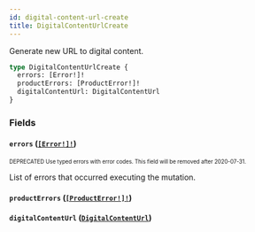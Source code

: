 ```yaml
---
id: digital-content-url-create
title: DigitalContentUrlCreate
---
```


Generate new URL to digital content.

```graphql
type DigitalContentUrlCreate {
  errors: [Error!]!
  productErrors: [ProductError!]!
  digitalContentUrl: DigitalContentUrl
}
```

### Fields

#### `errors` ([`[Error!]!`](/developer/api-reference/objects/error.mdx))

<sub><sup><span className="deprecatedTag">DEPRECATED</span> Use typed errors with error codes. This field will be removed after 2020-07-31.</sup></sub>

List of errors that occurred executing the mutation.

#### `productErrors` ([`[ProductError!]!`](/developer/api-reference/objects/product-error.mdx))

#### `digitalContentUrl` ([`DigitalContentUrl`](/developer/api-reference/objects/digital-content-url.mdx))
